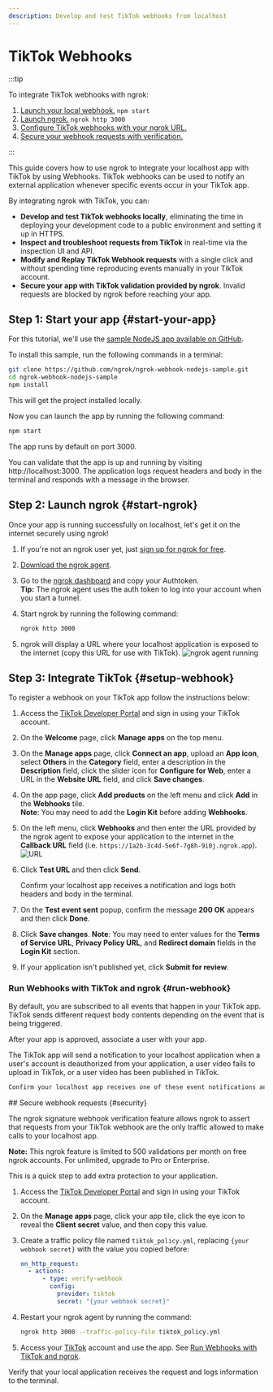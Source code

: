 ```yaml
---
description: Develop and test TikTok webhooks from localhost
---
```



# TikTok Webhooks

:::tip

To integrate TikTok webhooks with ngrok:

1. [Launch your local webhook.](#start-your-app) `npm start`
1. [Launch ngrok.](#start-ngrok) `ngrok http 3000`
1. [Configure TikTok webhooks with your ngrok URL.](#setup-webhook)
1. [Secure your webhook requests with verification.](#security)

:::

This guide covers how to use ngrok to integrate your localhost app with TikTok by using Webhooks.
TikTok webhooks can be used to notify an external application whenever specific events occur in your TikTok app.

By integrating ngrok with TikTok, you can:

- **Develop and test TikTok webhooks locally**, eliminating the time in deploying your development code to a public environment and setting it up in HTTPS.
- **Inspect and troubleshoot requests from TikTok** in real-time via the inspection UI and API.
- **Modify and Replay TikTok Webhook requests** with a single click and without spending time reproducing events manually in your TikTok account.
- **Secure your app with TikTok validation provided by ngrok**. Invalid requests are blocked by ngrok before reaching your app.

## **Step 1**: Start your app {#start-your-app}

For this tutorial, we'll use the [sample NodeJS app available on GitHub](https://github.com/ngrok/ngrok-webhook-nodejs-sample).

To install this sample, run the following commands in a terminal:

```bash
git clone https://github.com/ngrok/ngrok-webhook-nodejs-sample.git
cd ngrok-webhook-nodejs-sample
npm install
```

This will get the project installed locally.

Now you can launch the app by running the following command:

```bash
npm start
```

The app runs by default on port 3000.

You can validate that the app is up and running by visiting http://localhost:3000. The application logs request headers and body in the terminal and responds with a message in the browser.

## **Step 2**: Launch ngrok {#start-ngrok}

Once your app is running successfully on localhost, let's get it on the internet securely using ngrok!

1. If you're not an ngrok user yet, just [sign up for ngrok for free](https://ngrok.com/signup).

1. [Download the ngrok agent](https://download.ngrok.com).

1. Go to the [ngrok dashboard](https://dashboard.ngrok.com) and copy your Authtoken. <br />
   **Tip:** The ngrok agent uses the auth token to log into your account when you start a tunnel.
1. Start ngrok by running the following command:

   ```bash
   ngrok http 3000
   ```

1. ngrok will display a URL where your localhost application is exposed to the internet (copy this URL for use with TikTok).
   ![ngrok agent running](/img/integrations/launch_ngrok_tunnel.png)

## **Step 3**: Integrate TikTok {#setup-webhook}

To register a webhook on your TikTok app follow the instructions below:

1. Access the [TikTok Developer Portal](https://developers.tiktok.com/) and sign in using your TikTok account.

1. On the **Welcome** page, click **Manage apps** on the top menu.

1. On the **Manage apps** page, click **Connect an app**, upload an **App icon**, select **Others** in the **Category** field, enter a description in the **Description** field, click the slider icon for **Configure for Web**, enter a URL in the **Website URL** field, and click **Save changes**.

1. On the app page, click **Add products** on the left menu and click **Add** in the **Webhooks** tile.<br />
   **Note**: You may need to add the **Login Kit** before adding **Webhooks**.

1. On the left menu, click **Webhooks** and then enter the URL provided by the ngrok agent to expose your application to the internet in the **Callback URL** field (i.e. `https://1a2b-3c4d-5e6f-7g8h-9i0j.ngrok.app`).
   ![URL](../img/ngrok_url_configuration_tiktok.png)

1. Click **Test URL** and then click **Send**.

   Confirm your localhost app receives a notification and logs both headers and body in the terminal.

1. On the **Test event sent** popup, confirm the message **200 OK** appears and then click **Done**.

1. Click **Save changes**.
   **Note**: You may need to enter values for the **Terms of Service URL**, **Privacy Policy URL**, and **Redirect domain** fields in the **Login Kit** section.

1. If your application isn't published yet, click **Submit for review**.

### Run Webhooks with TikTok and ngrok {#run-webhook}

By default, you are subscribed to all events that happen in your TikTok app.
TikTok sends different request body contents depending on the event that is being triggered.

After your app is approved, associate a user with your app.

The TikTok app will send a notification to your localhost application when a user's account is deauthorized from your application, a user video fails to upload in TikTok, or a user video has been published in TikTok.

```sh
Confirm your localhost app receives one of these event notifications and logs both headers and body in the terminal.
```

<InspectingRequests />

<ReplayingRequests />
## Secure webhook requests {#security}

The ngrok signature webhook verification feature allows ngrok to assert that requests from your TikTok webhook are the only traffic allowed to make calls to your localhost app.

**Note:** This ngrok feature is limited to 500 validations per month on free ngrok accounts. For unlimited, upgrade to Pro or Enterprise.

This is a quick step to add extra protection to your application.

1. Access the [TikTok Developer Portal](https://developers.tiktok.com/) and sign in using your TikTok account.

1. On the **Manage apps** page, click your app tile, click the eye icon to reveal the **Client secret** value, and then copy this value.

1. Create a traffic policy file named `tiktok_policy.yml`, replacing `{your webhook secret}` with the value you copied before:

   ```yaml
   on_http_request:
     - actions:
         - type: verify-webhook
           config:
             provider: tiktok
             secret: "{your webhook secret}"
   ```

1. Restart your ngrok agent by running the command:

   ```bash
   ngrok http 3000 --traffic-policy-file tiktok_policy.yml
   ```

1. Access your [TikTok](https://www.tiktok.com/) account and use the app. See [Run Webhooks with TikTok and ngrok](#run-webhook).

Verify that your local application receives the request and logs information to the terminal.

